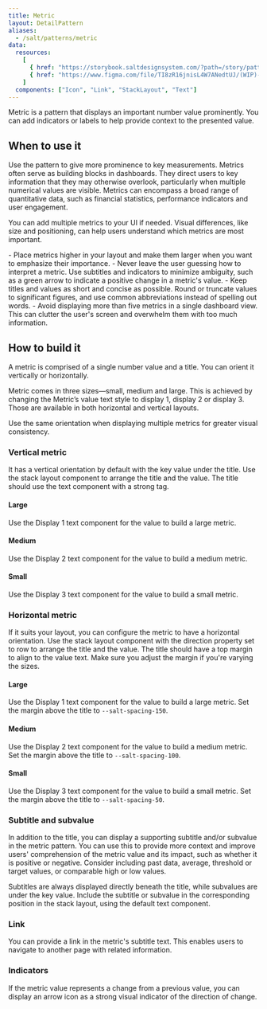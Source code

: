 ```yaml
---
title: Metric
layout: DetailPattern
aliases:
  - /salt/patterns/metric
data:
  resources:
    [
      { href: "https://storybook.saltdesignsystem.com/?path=/story/patterns-metric--metric", label: "Examples" },
      { href: "https://www.figma.com/file/TI8zR16jnisL4W7ANedtUJ/(WIP)-Metric?type=design&node-id=652-3336&mode=design&t=UpxMBoYUQ8vMxz6z-0", label: "Metric examples", internal: true },
    ]
  components: ["Icon", "Link", "StackLayout", "Text"]
---
```


Metric is a pattern that displays an important number value prominently. You can add indicators or labels to help provide context to the presented value.

  <Diagram
    src="/img/patterns/metric/metric.png"
    alt="Two example metrics displaying positive and negative indicators."
    contentPosition="top"
    border
  />

## When to use it

Use the pattern to give more prominence to key measurements. Metrics often serve as building blocks in dashboards. They direct users to key information that they may otherwise overlook, particularly when multiple numerical values are visible. Metrics can encompass a broad range of quantitative data, such as financial statistics, performance indicators and user engagement.

You can add multiple metrics to your UI if needed. Visual differences, like size and positioning, can help users understand which metrics are most important.

<ExampleContainer type="positive" customPillText="Best practices">
  - Place metrics higher in your layout and make them larger when you want to emphasize their importance.
  - Never leave the user guessing how to interpret a metric. Use subtitles and indicators to minimize ambiguity, such as a green arrow to indicate a positive change in a metric's value.
  - Keep titles and values as short and concise as possible. Round or truncate values to significant figures, and use common abbreviations instead of spelling out words.
  - Avoid displaying more than five metrics in a single dashboard view. This can clutter the user's screen and overwhelm them with too much information.
</ExampleContainer>

## How to build it

A metric is comprised of a single number value and a title. You can orient it vertically or horizontally.

Metric comes in three sizes—small, medium and large. This is achieved by changing the Metric’s value text style to display 1, display 2 or display 3. Those are available in both horizontal and vertical layouts.

<ExampleContainer type="positive" customPillText="Best practices">
 Use the same orientation when displaying multiple metrics for greater visual consistency.
</ExampleContainer>

### Vertical metric

It has a vertical orientation by default with the key value under the title. Use the stack layout component to arrange the title and the value. The title should use the text component with a strong tag.

#### Large

Use the Display 1 text component for the value to build a large metric.

  <Diagram
    src="/img/patterns/metric/vertical-large.png"
    alt="Example showing large metric with vertical layout."
    contentPosition="top"
    border
  />

#### Medium

Use the Display 2 text component for the value to build a medium metric.

  <Diagram
    src="/img/patterns/metric/vertical-medium.png"
    alt="Example showing medium metric with vertical layout."
    contentPosition="top"
    border
  />

#### Small

Use the Display 3 text component for the value to build a small metric.

  <Diagram
    src="/img/patterns/metric/vertical-small.png"
    alt="Example showing small metric with vertical layout."
    contentPosition="top"
    border
  />

### Horizontal metric

If it suits your layout, you can configure the metric to have a horizontal orientation. Use the stack layout component with the direction property set to row to arrange the title and the value. The title should have a top margin to align to the value text. Make sure you adjust the margin if you're varying the sizes.

#### Large

Use the Display 1 text component for the value to build a large metric. Set the margin above the title to `--salt-spacing-150`.

  <Diagram
    src="/img/patterns/metric/horizontal-large.png"
    alt="Example showing large metric with horizontal layout."
    contentPosition="top"
    border
  />

#### Medium

Use the Display 2 text component for the value to build a medium metric. Set the margin above the title to `--salt-spacing-100`.

  <Diagram
    src="/img/patterns/metric/horizontal-medium.png"
    alt="Example showing medium metric with horizontal layout."
    contentPosition="top"
    border
  />

#### Small

Use the Display 3 text component for the value to build a small metric. Set the margin above the title to `--salt-spacing-50`.

  <Diagram
    src="/img/patterns/metric/horizontal-small.png"
    alt="Example showing small metric with horizontal layout."
    contentPosition="top"
    border
  />


### Subtitle and subvalue

In addition to the title, you can display a supporting subtitle and/or subvalue in the metric pattern. You can use this to provide more context and improve users' comprehension of the metric value and its impact, such as whether it is positive or negative. Consider including past data, average, threshold or target values, or comparable high or low values.

Subtitles are always displayed directly beneath the title, while subvalues are under the key value. Include the subtitle or subvalue in the corresponding position in the stack layout, using the default text component.

  <Diagram
    src="/img/patterns/metric/subtitle.png"
    alt="Example showing metric with a subtitle and subvalue."
    contentPosition="top"
    border
  />

### Link

You can provide a link in the metric's subtitle text. This enables users to navigate to another page with related information.

  <Diagram
    src="/img/patterns/metric/link.png"
    alt="Example showing metric with a link."
    contentPosition="top"
    border
  />

### Indicators

If the metric value represents a change from a previous value, you can display an arrow icon as a strong visual indicator of the direction of change.

  <Diagram
    src="/img/patterns/metric/indicators.png"
    alt="Example showing two metrics with positive and negative indicators."
    contentPosition="top"
    border
  />
